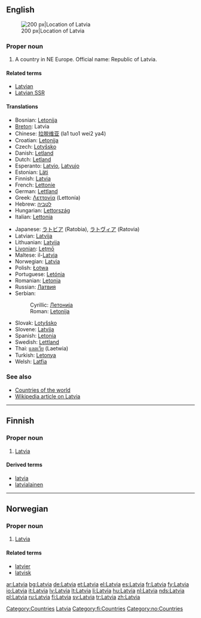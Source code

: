 {{wikipedia}}
{{see|latvia|Látvia}}
==English==
[[Image:EU location LAT.png|thumb|200 px|Location of Latvia]]

===Proper noun===
{{en-proper noun}}

# A country in NE Europe. Official name: Republic of Latvia.

====Related terms====
* [[Latvian]]
* [[Latvian SSR]]

====Translations====
{{top}}
* Bosnian: [[Letonija]] {{f}}
* [[Breton]]: Latvia
* Chinese: [[拉脱维亚]] (la1 tuo1 wei2 ya4)
* Croatian: [[Letonija]] {{f}}
* Czech: [[Lotyšsko]] {{n}}
* Danish: [[Letland]]
* Dutch: [[Letland]] {{n}}
* Esperanto: [[Latvio]], [[Latvujo]]
* Estonian: [[Läti]]
* Finnish: [[#Finnish|Latvia]]
* French: [[Lettonie]] {{f}}
* German: [[Lettland]] {{n}}
* Greek: [[Λεττονία]] (Lettonía) {{f}}
* Hebrew: [[לטביה]]
* Hungarian: [[Lettország]]
* Italian: [[Lettonia]]
{{mid}}
* Japanese: [[ラトビア]] (Ratobia), [[ラトヴィア]] (Ratovia)
* Latvian: [[Latvija]]
* Lithuanian: [[Latvija]]
* [[Livonian]]: [[Leţmō]]
* Maltese: il-[[Latvja]]
* Norwegian: [[#Norwegian|Latvia]]
* Polish: [[Łotwa]]
* Portuguese: [[Letónia]]
* Romanian: [[Letonia]] {{f}}
* Russian: [[Латвия]]
* Serbian:
*: Cyrillic: [[Летонија#Serbian|Летонија]] {{f}}
*: Roman: [[Letonija#Serbian|Letonija]] {{f}}
* Slovak: [[Lotyšsko]] {{n}}
* Slovene: [[Latvija]] {{f}}
* Spanish: [[Letonia]] {{f}}
* Swedish: [[Lettland]]
* Thai: [[แลตเวีย]] (Laetwia)
* Turkish: [[Letonya]]
* Welsh: [[Latfia]]
{{bottom}}

===See also===
* [[Appendix:Countries of the world|Countries of the world]]
* [[w:Latvia|Wikipedia article on Latvia]]

[[Category:Countries]]
[[Category:Latvia| Latvia]]

----

==Finnish==

===Proper noun===
{{fi-noun|proper=true|Latvi|type=kulkija}}

# [[#English|Latvia]]

====Derived terms====
* [[latvia]]
* [[latvialainen]]

[[Category:fi:Countries]]

----

==Norwegian==

===Proper noun===
{{infl|no|proper noun}}

# [[#English|Latvia]]

====Related terms====
* [[latvier]]
* [[latvisk]]

[[Category:no:Countries]]

[[ar:Latvia]]
[[bg:Latvia]]
[[de:Latvia]]
[[et:Latvia]]
[[el:Latvia]]
[[es:Latvia]]
[[fr:Latvia]]
[[fy:Latvia]]
[[io:Latvia]]
[[it:Latvia]]
[[lv:Latvia]]
[[lt:Latvia]]
[[li:Latvia]]
[[hu:Latvia]]
[[nl:Latvia]]
[[nds:Latvia]]
[[pl:Latvia]]
[[ru:Latvia]]
[[fi:Latvia]]
[[sv:Latvia]]
[[tr:Latvia]]
[[zh:Latvia]]